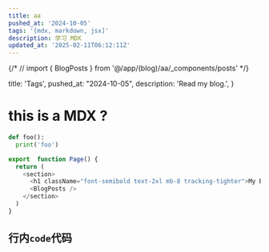 ```yaml
---
title: aa
pushed_at: '2024-10-05'
tags: '[mdx, markdown, jsx]'
description: 学习 MDX
updated_at: '2025-02-11T06:12:11Z'
---
```


{/* // import { BlogPosts } from '@/app/(blog)/aa/_components/posts' */}

  title: 'Tags',
  pushed_at: "2024-10-05",
  description: 'Read my blog.',
}

# this is a MDX ?

```python
def foo():
  print('foo')
```

```javascript
export  function Page() {
  return (
    <section>
      <h1 className="font-semibold text-2xl mb-8 tracking-tighter">My Blog</h1>
      <BlogPosts />
    </section>
  )
}
```

## 行内`code`代码
